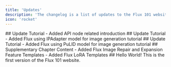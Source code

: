 ```yaml
---
title: 'Updates'
description: 'The changelog is a list of updates to the Flux 101 website.'
icon: 'rocket'
---
```



<Update label="2024-12-19" description="v0.5">
  ## Update Tutorial
  - Added API node related introduction
</Update>

<Update label="2024-12-14" description="v0.4">
  ## Update Tutorial
  - Added Flux using IPAdapter model for image generation tutorial
</Update>

<Update label="2024-12-13" description="v0.3">
  ## Update Tutorial
  - Added Flux using PuLID model for image generation tutorial
</Update>

<Update label="2024-12-12" description="v0.2">
  ## Supplementary Chapter Content
  - Added Flux Image Repair and Expansion Feature Templates
  - Added Flux LoRA Templates
</Update>

<Update label="2024-11-29" description="v0.1">
  ## Hello World!
  This is the first version of the Flux 101 website.
</Update>
